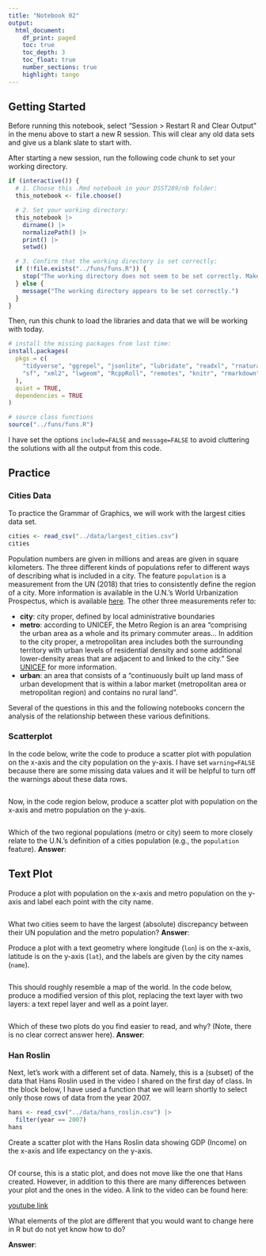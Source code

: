 ```yaml
---
title: "Notebook 02"
output:
  html_document:
    df_print: paged
    toc: true
    toc_depth: 3
    toc_float: true
    number_sections: true
    highlight: tango
---
```


## Getting Started

Before running this notebook, select "Session > Restart R and Clear Output" in
the menu above to start a new R session. This will clear any old data sets and
give us a blank slate to start with.

After starting a new session, run the following code chunk to set your working directory.

```r
if (interactive()) {
  # 1. Choose this .Rmd notebook in your DSST289/nb folder:
  this_notebook <- file.choose()

  # 2. Set your working directory:
  this_notebook |>
    dirname() |>
    normalizePath() |>
    print() |>
    setwd()

  # 3. Confirm that the working directory is set correctly:
  if (!file.exists("../funs/funs.R")) {
    stop("The working directory does not seem to be set correctly. Make sure that your notebook is located in the correct directory (`DSST289/nb`), and try again.")
  } else {
    message("The working directory appears to be set correctly.")
  }
}
```


Then, run this chunk to load the libraries and data that we will be working with today.

```r
# install the missing packages from last time:
install.packages(
  pkgs = c(
    "tidyverse", "ggrepel", "jsonlite", "lubridate", "readxl", "rnaturalearth",
    "sf", "xml2", "lwgeom", "RcppRoll", "remotes", "knitr", "rmarkdown", "lwgeom"
  ),
  quiet = TRUE,
  dependencies = TRUE
)
```

```r
# source class functions
source("../funs/funs.R")
```

I have set the options `include=FALSE` and `message=FALSE` to avoid cluttering
the solutions with all the output from this code.

## Practice

### Cities Data

To practice the Grammar of Graphics, we will work with the largest cities data
set.

```r
cities <- read_csv("../data/largest_cities.csv")
cities
```

Population numbers are given in millions and areas are given in square
kilometers. The three different kinds of populations refer to different
ways of describing what is included in a city. The feature `population` is a
measurement from the UN (2018) that tries to consistently define the region of
a city. More information is available in the U.N.'s World Urbanization
Prospectus, which is available
[here](https://population.un.org/wup/Publications/Files/WUP2018-Highlights.pdf).
The other three measurements refer to:

- **city**: city proper, defined by local administrative boundaries
- **metro**: according to UNICEF, the Metro Region is an area "comprising the
urban area as a whole and its primary commuter areas... In addition to the city
proper, a metropolitan area includes both the surrounding territory with urban
levels of residential density and some additional lower-density areas that are
adjacent to and linked to the city." See
[UNICEF](https://www.unicef.org/sowc2012/statistics.php) for more information.
- **urban**: an area that consists of a "continuously built up land mass of
urban development that is within a labor market (metropolitan area or
metropolitan region) and contains no rural land".

Several of the questions in this and the following notebooks concern the
analysis of the relationship between these various definitions.

### Scatterplot

In the code below, write the code to produce a scatter plot with population on
the x-axis and the city population on the y-axis. I have set `warning=FALSE`
because there are some missing data values and it will be helpful to turn off
the warnings about these data rows.

```r
```

Now, in the code region below, produce a scatter plot with population on the
x-axis and metro population on the y-axis.

```r
```

Which of the two regional populations (metro or city) seem to more closely
relate to the U.N.'s definition of a cities population (e.g., the `population`
feature).
**Answer**:

## Text Plot

Produce a plot with population on the x-axis and metro population on the y-axis
and label each point with the city name.

```r
```

What two cities seem to have the largest (absolute) discrepancy between their
UN population and the metro population?
**Answer**:

Produce a plot with a text geometry where longitude (`lon`) is on the x-axis,
latitude is on the y-axis (`lat`), and the labels are given by the city names
(`name`).

```r
```

This should roughly resemble a map of the world. In the code below, produce
a modified version of this plot, replacing the text layer with two layers:
a text repel layer and well as a point layer.

```r
```

Which of these two plots do you find easier to read, and why? (Note, there is
no clear correct answer here).
**Answer**:

### Han Roslin

Next, let's work with a different set of data. Namely, this is a (subset) of
the data that Hans Roslin used in the video I shared on the first day of class.
In the block below, I have used a function that we will learn shortly to select
only those rows of data from the year 2007.

```r
hans <- read_csv("../data/hans_roslin.csv") |>
  filter(year == 2007)
hans
```

Create a scatter plot with the Hans Roslin data showing GDP (Income) on the 
x-axis and life expectancy on the y-axis.

```r
```

Of course, this is a static plot, and does not move like the one that Hans 
created. However, in addition to this there are many differences between your
plot and the ones in the video. A link to the video can be found here:

   [youtube link](https://www.youtube.com/watch?v=Z8t4k0Q8e8Y)

What elements of the plot are different that you would want to change here in
R but do not yet know how to do?

**Answer**:
